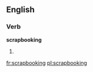 ==English==
===Verb===
'''scrapbooking'''
# {{present participle of|[[scrapbook]]}}

[[fr:scrapbooking]]
[[pl:scrapbooking]]